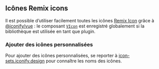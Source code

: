 
<Meta title="Fondamentaux/4.1 Icônes personnalisées" />

## Icônes Remix icons

Il est possible d’utiliser facilement toutes les icônes [Remix Icon](https://remixicon.com/) grâce à
[@iconify/vue](https://iconify.design/docs/icon-components/vue/) : le composant [`VIcon`](https://vue-ds.fr/composants/VIcon) est enregistré globalement si la bibliothèque est
utilisée en tant que plugin.

### Ajouter des icônes personnalisées

Pour ajouter des icônes personnalisées, se reporter à [icon-sets.iconify.design](https://icon-sets.iconify.design/) pour connaître les noms des icônes.
